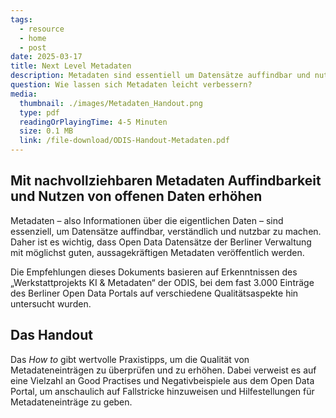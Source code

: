 ```yaml
---
tags:
  - resource
  - home
  - post
date: 2025-03-17
title: Next Level Metadaten
description: Metadaten sind essentiell um Datensätze auffindbar und nutzbar zu machen. Mithilfe von KI haben wir die Qualität der Berliner Metadateneinträge überprüft und geben in diesem Handout Praxistipps für eine Verbesserung von Metadaten.
question: Wie lassen sich Metadaten leicht verbessern?
media:
  thumbnail: ./images/Metadaten_Handout.png
  type: pdf
  readingOrPlayingTime: 4-5 Minuten
  size: 0.1 MB
  link: /file-download/ODIS-Handout-Metadaten.pdf
---
```


## Mit nachvollziehbaren Metadaten Auffindbarkeit und Nutzen von offenen Daten erhöhen

Metadaten – also Informationen über die eigentlichen Daten – sind essenziell, um Datensätze auffindbar, verständlich und nutzbar zu machen. Daher ist es wichtig, dass Open Data Datensätze der Berliner Verwaltung mit möglichst guten, aussagekräftigen Metadaten veröffentlich werden. 

Die Empfehlungen dieses Dokuments basieren auf Erkenntnissen des „Werkstattprojekts KI & Metadaten“ der ODIS, bei dem fast 3.000 Einträge des Berliner Open Data Portals auf verschiedene Qualitätsaspekte hin untersucht wurden.

## Das Handout

Das *How to* gibt wertvolle Praxistipps, um die Qualität von Metadateneinträgen zu überprüfen und zu erhöhen. Dabei verweist es auf eine Vielzahl an Good Practises und Negativbeispiele aus dem Open Data Portal, um anschaulich auf Fallstricke hinzuweisen und Hilfestellungen für Metadateneinträge zu geben.

<PdfEmbed
  filePath="/file-download/ODIS-Handout-Metadaten.pdf"
  downloadLinkText="Download Handout"
  mediaMetadata={frontmatter.media}
/>
 